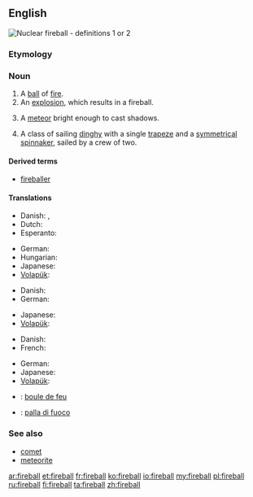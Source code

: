 ==English==
[[File:Operation_Upshot-Knothole_-_Badger_001.jpg|thumb|Nuclear '''fireball''' - definitions 1 or 2]]
{{wikipedia|dab=fireball}}

===Etymology===
{{compound|fire|ball}}

===Noun===
{{en-noun}}

# A [[ball]] of [[fire]].
# An [[explosion]], which results in a fireball.
# {{astronomy}} A [[meteor]] bright enough to cast shadows.
# A class of sailing [[dinghy]] with a single [[trapeze]] and a [[symmetrical]] [[spinnaker]], sailed by a crew of two.

====Derived terms====
* [[fireballer]]

====Translations====
{{trans-top|A ball of fire}}
* Danish: {{t-|da|ildkugle|c}}, {{t|da|kuglelyn|n}}
* Dutch: {{t-|nl|vuurbol|m}}
* Esperanto: {{t-|eo|fajropilko|xs=Esperanto}}
{{trans-mid}}
* German: {{t-|de|Feuerball|m}}
* Hungarian: {{t+|hu|tűzgolyó}}
* Japanese: {{t|ja|火球|tr=かきゅう, kakyū}}
* [[Volapük]]: {{t|vo|filaglöp}}
{{trans-bottom}}

{{trans-top|An explosion, which results in a fireball}}
* Danish: {{t-|da|ildkugle|c}}
* German: {{t-|de|Feuerball|m}}
{{trans-mid}}
* Japanese: {{t|ja|火球|tr=かきゅう, kakyū}}
* [[Volapük]]: {{t|vo|filaglöp}}
{{trans-bottom}}

{{trans-top|A meteor bright enough to cast shadows}}
* Danish: {{t-|da|meteor|c}}
* French: {{t|fr|bolide|m}}
{{trans-mid}}
* German: {{t-|de|Feuerball|m}}
* Japanese: {{t|ja|火球|tr=かきゅう, kakyū}}
* [[Volapük]]: {{t|vo|filaglöp meteorik}}
{{trans-bottom}}

{{trans-top|A class of sailing dinghy}}
{{trans-mid}}
{{trans-bottom}}

{{checktrans-top}}
* {{ttbc|fr}}: [[boule de feu]] {{f}}
* {{ttbc|it}}: [[palla di fuoco]] {{f}}
{{trans-bottom}}

===See also===
* [[comet]]
* [[meteorite]]

[[ar:fireball]]
[[et:fireball]]
[[fr:fireball]]
[[ko:fireball]]
[[io:fireball]]
[[my:fireball]]
[[pl:fireball]]
[[ru:fireball]]
[[fi:fireball]]
[[ta:fireball]]
[[zh:fireball]]